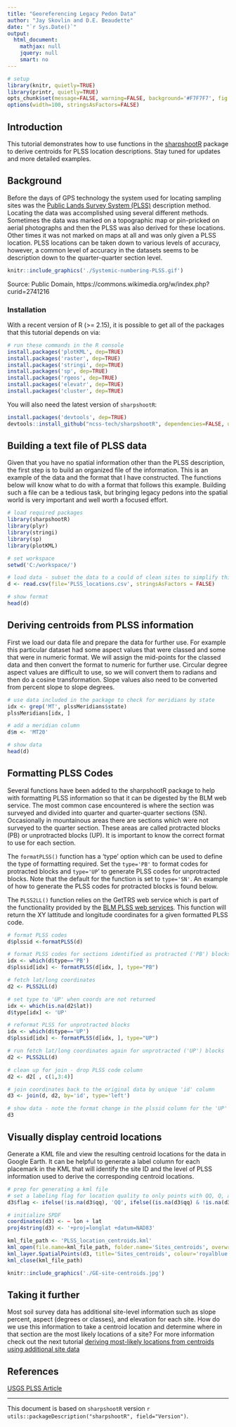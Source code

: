 ```yaml
---
title: "Georeferencing Legacy Pedon Data"
author: "Jay Skovlin and D.E. Beaudette"
date: "`r Sys.Date()`"
output:
  html_document:
    mathjax: null
    jquery: null
    smart: no
---
```


```r
# setup
library(knitr, quietly=TRUE)
library(printr, quietly=TRUE)
opts_chunk$set(message=FALSE, warning=FALSE, background='#F7F7F7', fig.align='center', fig.retina=2, dev='png', tidy=FALSE, verbose=FALSE)
options(width=100, stringsAsFactors=FALSE)
```

## Introduction
This tutorial demonstrates how to use functions in the [sharpshootR](http://ncss-tech.github.io/AQP/sharpshootR/sharpshootR-Intro.html) package to derive centroids for PLSS location descriptions. Stay tuned for updates and more detailed examples.

## Background
Before the days of GPS technology the system used for locating sampling sites was the [Public Lands Survey System (PLSS)](https://en.wikipedia.org/wiki/Public_Land_Survey_System) description method.  Locating the data was accomplished using several different methods.  Sometimes the data was marked on a topographic map or pin-pricked on aerial photographs and then the PLSS was also derived for these locations.  Other times it was not marked on maps at all and was only given a PLSS location.  PLSS locations can be taken down to various levels of accuracy, however, a common level of accuracy in the datasets seems to be description down to the quarter-quarter section level.  

```r
knitr::include_graphics('./Systemic-numbering-PLSS.gif')
```
Source: Public Domain, https://commons.wikimedia.org/w/index.php?curid=2741216




### Installation
With a recent version of R (>= 2.15), it is possible to get all of the packages that this tutorial depends on via:
```r
# run these commands in the R console
install.packages('plotKML', dep=TRUE)
install.packages('raster', dep=TRUE)
install.packages('stringi', dep=TRUE)
install.packages('sp', dep=TRUE)
install.packages('rgeos', dep=TRUE)
install.packages('elevatr', dep=TRUE)
install.packages('cluster', dep=TRUE)
```

You will also need the latest version of `sharpshootR`:
```r
install.packages('devtools', dep=TRUE)
devtools::install_github("ncss-tech/sharpshootR", dependencies=FALSE, upgrade_dependencies=FALSE)
```

## Building a text file of PLSS data
Given that you have no spatial information other than the PLSS description, the first step is to build an organized file of the information. This is an example of the data and the format that I have constructed.  The functions below will know what to do with a format that follows this example. Building such a file can be a tedious task, but bringing legacy pedons into the spatial world is very important and well worth a focused effort.

```r
# load required packages
library(sharpshootR)
library(plyr)
library(stringi)
library(sp)
library(plotKML)

# set workspace
setwd('C:/workspace/')

# load data - subset the data to a could of clean sites to simplify this example!!!  
d <- read.csv(file='PLSS_locations.csv', stringsAsFactors = FALSE)

# show format
head(d)
```

## Deriving centroids from PLSS information
First we load our data file and prepare the data for further use.  For example this particular dataset had some aspect values that were classed and some that were in numeric format.  We will assign the mid-points for the classed data and then convert the format to numeric for further use.  Circular degree aspect values are difficult to use, so we will convert them to radians and then do a cosine transformation.  Slope values also need to be converted from percent slope to slope degrees.

```r

# use data included in the package to check for meridians by state
idx <- grep('MT', plssMeridians$state)
plssMeridians[idx, ]

# add a meridian column
d$m <- 'MT20'

# show data
head(d)

```


## Formatting PLSS Codes
Several functions have been added to the sharpshootR package to help with formatting PLSS information so that it can be digested by the BLM web service.  The most common case encountered is where the section was surveyed and divided into quarter and quarter-quarter sections (SN).  Occasionally in mountainous areas there are sections which were not surveyed to the quarter section.  These areas are called protracted blocks (PB) or unprotracted blocks (UP).  It is important to know the correct format to use for each section.  

The `formatPLSS()` function has a 'type' option which can be used to define the type of formatting required.  Set the `type='PB'` to format codes for protracted blocks and `type='UP`' to generate PLSS codes for unprotracted blocks.  Note that the default for the function is set to `type='SN'`. An example of how to generate the PLSS codes for protracted blocks is found below.

The `PLSS2LL()` function relies on the GetTRS web service which is part of the functionality provided by the 
[BLM PLSS web services](https://gis.blm.gov/arcgis/rest/services/Cadastral/BLM_Natl_PLSS_CadNSDI/MapServer/exts/CadastralSpecialServices/GetTRS).
This function will return the XY lattitude and longitude coordinates for a given formatted PLSS code. 

```r

# format PLSS codes
d$plssid <-formatPLSS(d)

# format PLSS codes for sections identified as protracted ('PB') blocks
idx <- which(d$type=='PB')
d$plssid[idx] <- formatPLSS(d[idx, ], type="PB")

# fetch lat/long coordinates
d2 <- PLSS2LL(d)

# set type to 'UP' when coords are not returned
idx <- which(is.na(d2$lat))
d$type[idx] <- 'UP'

# reformat PLSS for unprotracted blocks
idx <- which(d$type=='UP')
d$plssid[idx] <- formatPLSS(d[idx, ], type="UP")

# run fetch lat/long coordinates again for unprotracted ('UP') blocks
d2 <- PLSS2LL(d)

# clean up for join - drop PLSS code column
d2 <- d2[ , c(1,3:4)]

# join coordinates back to the original data by unique 'id' column
d3 <- join(d, d2, by='id', type='left')

# show data - note the format change in the plssid column for the 'UP' site
d3

```

## Visually display centroid locations
Generate a KML file and view the resulting centroid locations for the data in Google Earth.  It can be helpful to generate a label column for each placemark in the KML that will identify the site ID and the level of PLSS information used to derive the corresponding centroid locations.

```r
# prep for generating a kml file
# set a labeling flag for location quality to only points with QQ, Q, and S
d3$flag <- ifelse(!is.na(d3$qq), 'QQ', ifelse((is.na(d3$qq) & !is.na(d3$q)), 'Q', ifelse((is.na(d3$qq) & is.na(d3$q)), 'S', '')))

# initialize SPDF
coordinates(d3) <- ~ lon + lat
proj4string(d3) <- '+proj=longlat +datum=NAD83'

kml_file_path <- 'PLSS_location_centroids.kml'
kml_open(file.name=kml_file_path, folder.name='Sites_centroids', overwrite=TRUE)
kml_layer.SpatialPoints(d3, title='Sites_centroids', colour='royalblue', labels=paste(d3$id, d3$flag, sep=' - '), shape="http://maps.google.com/mapfiles/kml/pal2/icon18.png")
kml_close(kml_file_path)

```

```r
knitr::include_graphics('./GE-site-centroids.jpg')
```

## Taking it further
Most soil survey data has additional site-level information such as slope percent, aspect (degrees or classes), and elevation for each site.  How do we use this information to take a centroid location and determine where in that section are the most likely locations of a site? For more information check out the next tutorial [deriving most-likely locations from centroids using additional site data]()


## References
[USGS PLSS Article](https://nationalmap.gov/small_scale/a_plss.html)





----------------------------
This document is based on `sharpshootR` version `r utils::packageDescription("sharpshootR", field="Version")`.
